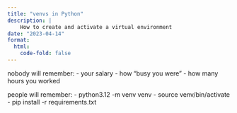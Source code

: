```yaml
---
title: "venvs in Python"
description: |
    How to create and activate a virtual environment
date: "2023-04-14"
format:
  html:
    code-fold: false
---
```



nobody will remember:
- your salary
- how "busy you were"
- how many hours you worked

people will remember:
- python3.12 -m venv venv
- source venv/bin/activate
- pip install -r requirements.txt
